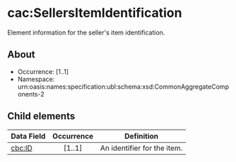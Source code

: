 # cac:SellersItemIdentification
Element information for the seller's item identification.

## About
* Occurrence: [1..1]
* Namespace: urn:oasis:names:specification:ubl:schema:xsd:CommonAggregateComponents-2

## Child elements

| Data Field | Occurrence | Definition                              |
|------------|:----------:|-----------------------------------------|
| [cbc:ID](./sellers-item-identification/id.mdx)     |   [1..1]   | An identifier for the item.             |
